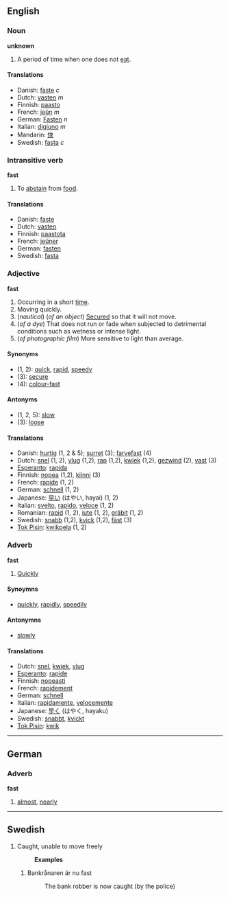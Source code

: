 ==English==
===Noun===
'''unknown'''

#A period of time when one does not [[eat]].

====Translations====
* Danish: [[faste]] ''c''
*Dutch: [[vasten]] ''m''
*Finnish: [[paasto]]
*French: [[jeûn]] ''m''
*German: [[Fasten]] ''n''
*Italian: [[digiuno]] ''m''
*Mandarin: [[快]]
*Swedish:  [[fasta]] ''c''

===Intransitive verb===
'''fast'''

#To [[abstain]] from [[food]].

====Translations====
* Danish: [[faste]]
*Dutch: [[vasten]]
*Finnish: [[paastota]]
*French: [[jeûner]]
*German: [[fasten]]
*Swedish: [[fasta]]

===Adjective===
'''fast'''

#Occurring in a short [[time]]. 
#Moving quickly.
#(''nautical'') (''of an object'') [[Secure]]d so that it will not move.
#(''of a dye'') That does not run or fade when subjected to detrimental conditions such as wetness or intense light.
#(''of photographic film'') More sensitive to light than average.

====Synonyms====
*(1, 2): [[quick]], [[rapid]], [[speedy]]
*(3): [[secure]]
*(4): [[colour-fast]]

====Antonyms====
*(1, 2, 5): [[slow]]
*(3): [[loose]]

====Translations====
* Danish: [[hurtig]] (1, 2 & 5); [[surret]] (3); [[farvefast]] (4)
*Dutch: [[snel]] (1, 2), [[vlug]] (1,2), [[rap]] (1,2), [[kwiek]] (1,2), [[gezwind]] (2), [[vast]] (3)
*[[Esperanto]]: [[rapida]]
*Finnish: [[nopea]] (1,2), [[kiinni]] (3)
*French: [[rapide]] (1, 2)
*German: [[schnell]] (1, 2)
*Japanese: [[早い]] (はやい, hayai) (1, 2)
*Italian: [[svelto]], [[rapido]], [[veloce]] (1, 2)
*Romanian: [[rapid]] (1, 2), [[iute]] (1, 2), [[grăbit]] (1, 2)
*Swedish: [[snabb]] (1,2), [[kvick]] (1,2), [[fäst]] (3)
*[[Tok Pisin]]: [[kwikpela]] (1, 2)

===Adverb===
'''fast'''

#[[Quickly]]

====Synoymns====
*[[quickly]], [[rapidly]], [[speedily]]

====Antonymns====
*[[slowly]]

====Translations====
*Dutch: [[snel]], [[kwiek]], [[vlug]]
*[[Esperanto]]: [[rapide]]
*Finnish: [[nopeasti]]
*French: [[rapidement]]
*German: [[schnell]]
*Italian: [[rapidamente]], [[velocemente]]
*Japanese: [[早く]] (はやく, hayaku)
*Swedish: [[snabbt]], [[kvickt]]
*[[Tok Pisin]]: [[kwik]]

----
==German==
===Adverb===
'''fast'''

# [[almost]], [[nearly]]
----
==Swedish==
#Caught, unable to move freely
#:'''Examples'''
##Bankrånaren är nu fast
##:The bank robber is now caught (by the police)